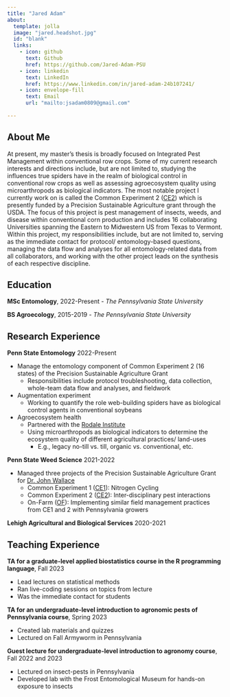 ```yaml
---
title: "Jared Adam"
about:
  template: jolla
  image: "jared.headshot.jpg" 
  id: "blank" 
  links: 
    - icon: github
      text: Github
      href: https://github.com/Jared-Adam-PSU
    - icon: linkedin
      text: LinkedIn
      href: https://www.linkedin.com/in/jared-adam-24b107241/
    - icon: envelope-fill
      text: Email
      url: "mailto:jsadam0809@gmail.com"
      
---
```


::: {#blank}


:::

## About Me

At present, my master's thesis is broadly focused on Integrated Pest Management within conventional row crops. Some of my current research interests and directions include, but are not limited to, studying the influences true spiders have in the realm of biological control in conventional row crops as well as assessing agroecosystem quality using microarthropods as biological indicators. The most notable project I currently work on is called the Common Experiment 2 ([CE2](https://www.precisionsustainableag.org/ce2)) which is presently funded by a Precision Sustainable Agriculture grant through the USDA. The focus of this project is pest management of insects, weeds, and disease within conventional corn production and includes 16 collaborating Universities spanning the Eastern to Midwestern US from Texas to Vermont. Within this project, my responsibilities include, but are not limited to, serving as the immediate contact for protocol/ entomology-based questions, managing the data flow and analyses for all entomology-related data from all collaborators, and working with the other project leads on the synthesis of each respective discipline. 


## Education 

**MSc Entomology**, 2022-Present - *The Pennsylvania State University*

**BS Agroecology**, 2015-2019 - *The Pennsylvania State University* 


## Research Experience 
<div class="box">
**Penn State Entomology** 2022-Present

- Manage the entomology component of Common Experiment 2 (16 states) of the Precision Sustainable Agriculture Grant 
  - Responsibilities include protocol troubleshooting, data collection, whole-team data flow and analyses, and fieldwork
- Augmentation experiment
  - Working to quantify the role web-building spiders have as biological control agents in conventional soybeans
- Agroecosystem health
  - Partnered with the [Rodale Institute](https://rodaleinstitute.org/) 
  - Using microarthropods as biological indicators to determine the ecosystem quality of different agricultural practices/ land-uses
      - E.g., legacy no-till vs. till, organic vs. conventional, etc. 


**Penn State Weed Science** 2021-2022

- Managed three projects of the Precision Sustainable Agriculture Grant for [Dr. John Wallace](https://plantscience.psu.edu/directory/jmw309) 
  - Common Experiment 1 ([CE1](https://www.precisionsustainableag.org/ce1)): Nitrogen Cycling
  - Common Experiment 2 ([CE2](https://www.precisionsustainableag.org/ce2)): Inter-disciplinary pest interactions
  - On-Farm ([OF](https://www.precisionsustainableag.org/on-farm)): Implementing similar field management practices from CE1 and 2 with Pennsylvania growers 



**Lehigh Agricultural and Biological Services** 2020-2021


</div>

## Teaching Experience 

<div class="box">
**TA for a graduate-level applied biostatistics course in the R programming language**, Fall 2023

  - Lead lectures on statistical methods
  - Ran live-coding sessions on topics from lecture
  - Was the immediate contact for students
  
**TA for an undergraduate-level introduction to agronomic pests of Pennsylvania course**, Spring 2023

  - Created lab materials and quizzes
  - Lectured on Fall Armyworm in Pennsylvania 

**Guest lecture for undergraduate-level introduction to agronomy course**, Fall 2022 and 2023

  - Lectured on insect-pests in Pennsylvania 
  - Developed lab with the Frost Entomological Museum for hands-on exposure to insects 
</div>

